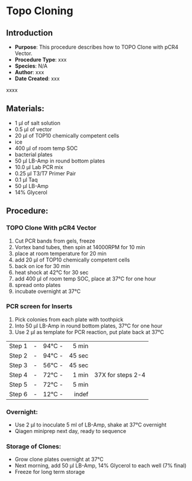 # Topo Cloning

## Introduction

-   **Purpose**: This procedure describes how to TOPO Clone with pCR4 Vector.
-   **Procedure Type**: xxx
-   **Species**: N/A
-   **Author**: xxx
-   **Date Created**: xxx

::: {.callout-warning title="NOTES"}
xxxx
:::

## Materials:

-   1 μl of salt solution
-   0.5 μl of vector
-   20 μl of TOP10 chemically competent cells
-   ice
-   400 μl of room temp SOC
-   bacterial plates
-   50 μl LB-Amp in round bottom plates
-   10.0 μl Lab PCR mix
-   0.25 μl T3/T7 Primer Pair
-   0.1 μl Taq
-   50 μl LB-Amp
-   14% Glycerol

## Procedure:

### TOPO Clone With pCR4 Vector

1.  Cut PCR bands from gels, freeze
2.  Vortex band tubes, then spin at 14000RPM for 10 min
3.  place at room temperature for 20 min
4.  add 20 μl of TOP10 chemically competent cells
5.  back on ice for 30 min
6.  heat shock at 42°C for 30 sec
7.  add 400 μl of room temp SOC, place at 37°C for one hour
8.  spread onto plates
9.  incubate overnight at 37°C

### PCR screen for Inserts

1.  Pick colonies from each plate with toothpick
2.  Into 50 μl LB-Amp in round bottom plates, 37°C for one hour
3.  Use 2 μl as template for PCR reaction, put plate back at 37°C

  ------ ------ ------------ -------- -----
  Step 1   \-     94°C   \-     5 min                 
  Step 2   \-     94°C   \-     45 sec   
  Step 3   \-     56°C   \-     45 sec   
  Step 4   \-     72°C   \-     1 min    37X for steps 2-4
  Step 5   \-     72°C   \-     5 min                 
  Step 6   \-     12°C   \-     indef            
  ------ ------ ------------ -------- -----

### Overnight: {#overnight .subhead}

-   Use 2 μl to inoculate 5 ml of LB-Amp, shake at 37°C overnight
-   Qiagen miniprep next day, ready to sequence

### Storage of Clones: {#storage-of-clones .subhead}

-   Grow clone plates overnight at 37°C
-   Next morning, add 50 μl LB-Amp, 14% Glycerol to each well (7% final)
-   Freeze for long term storage
